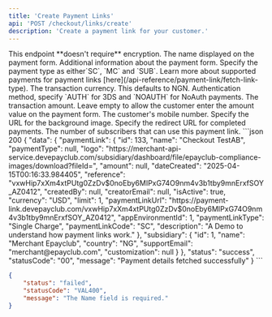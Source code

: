 ```yaml
---
title: 'Create Payment Links'
api: 'POST /checkout/links/create'
description: 'Create a payment link for your customer.'
---
```


<Tip>
This endpoint **doesn't require** encryption.
</Tip>

<ParamField body="Name" type="string" required>
  The name displayed on the payment form.
</ParamField>

<ParamField body="Description" type="string" required>
  Additional information about the payment form.
</ParamField>

<ParamField body="PaymentType" type="string" required>
  Specify the payment type as either`SC`, `MC` and `SUB`. Learn more about supported payments for payment links [here](/api-reference/payment-link/fetch-link-type).
</ParamField>

<ParamField body="Currency" type="string" default="NGN" required>
  The transaction currency. This defaults to NGN.
</ParamField>

<ParamField body="AuthOption" type="string" required>
  Authentication method, specify `AUTH` for 3DS and `NOAUTH` for NoAuth payments.
</ParamField>

<ParamField body="Amount" type="string">
  The transaction amount. Leave empty to allow the customer enter the amount value on the payment form.
</ParamField>

<ParamField body="Mobile" type="string">
  The customer's mobile number.
</ParamField>

<ParamField body="BackgroundImage" type="string">
  Specify the URL for the background image.
</ParamField>

<ParamField body="Website" type="string">
  Specify the redirect URL for completed payments.
</ParamField>


<ParamField body="Limit" type="string">
  The number of subscribers that can use this payment link.
</ParamField>

<ResponseExample>
```json 200
{
  "data": {
    "paymentLink": {
      "id": 133,
      "name": "Checkout TestAB",
      "paymentType": null,
      "logo": "https://merchant-api-service.devepayclub.com/subsidiary/dashboard/file/epayclub-compliance-images/download?fileId=",
      "amount": null,
      "dateCreated": "2025-04-15T00:16:33.984405",
      "reference": "vxwHip7xXm4xtPUtg0ZzDv$0noEby6MIPxG74O9nm4v3b1tby9mnErxfSOY_AZ0412",
      "createdBy": null,
      "creatorEmail": null,
      "isActive": true,
      "currency": "USD",
      "limit": 1,
      "paymentLinkUrl": "https://payment-link.devepayclub.com/vxwHip7xXm4xtPUtg0ZzDv$0noEby6MIPxG74O9nm4v3b1tby9mnErxfSOY_AZ0412",
      "appEnvironmentId": 1,
      "paymentLinkType": "Single Charge",
      "paymentLinkCode": "SC",
      "description": "A Demo to understand how payment links work."
    },
    "subsidiary": {
      "id": 1,
      "name": "Merchant Epayclub",
      "country": "NG",
      "supportEmail": "merchant@epayclub.com",
      "customization": null
    }
  },
  "status": "success",
  "statusCode": "00",
  "message": "Payment details fetched successfully"
}
```

```json 400
{
    "status": "failed",
    "statusCode": "VAL400",
    "message": "The Name field is required."
}
```
</ResponseExample>